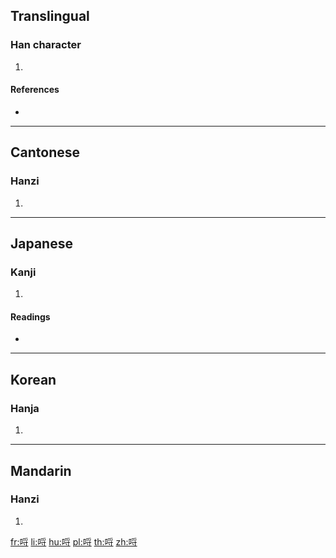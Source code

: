 {{character info/new}}
==Translingual==

===Han character===
{{Han char|rn=30|rad=口|as=07|sn=10|four=62043|canj=RBDI|ids=⿰口寽}}

# {{defn|Han|sort=口07}}

====References====
* {{Han ref|kx=0191.080|dkj=03673|dj=0410.210|hdz=10631.110|uh=54F7|ud=21751|bh=D142|bd=53570}}

----

==Cantonese==

===Hanzi===
{{yue-hanzi|jyut=lyut3|y=lyut3}}

# {{defn|lang=yue|sort=口07}}

----

==Japanese==

===Kanji===
{{ja-kanji|grade=|rs=口07}}

# {{defn|lang=ja|sort=口07}}

====Readings====
* {{ja-readings|on=[[れつ]] (retsu), [[れち]] (rechi), [[りつ]] (ritsu), [[りち]] (richi)|kun=}}

----

==Korean==

===Hanja===
{{ko-hanja|hangeul=렬|rv=ryeol|mr=ryŏl}}

# {{defn|lang=ko|sort=口07}}

----

==Mandarin==

===Hanzi===
{{cmn-hanzi|pin=[[lè]] ([[le4]])|wg=le<sup>4</sup>}}

# {{defn|lang=cmn|sort=口07}}

[[fr:哷]]
[[li:哷]]
[[hu:哷]]
[[pl:哷]]
[[th:哷]]
[[zh:哷]]